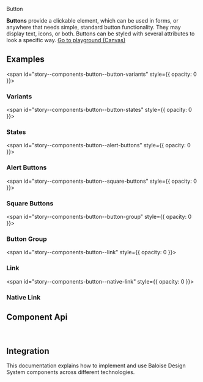 
<bal-doc-banner id="story--components-button--basic">Button</bal-doc-banner>

<bal-doc-lead>
  <b>Buttons</b> provide a clickable element, which can be used in forms, or anywhere that needs simple, standard button
  functionality. They may display text, icons, or both. Buttons can be styled with several attributes to look a specific
  way.
</bal-doc-lead>

<Canvas withSource="open">
  <Story id="components-button--basic" />
</Canvas>

<bal-doc-app>
  <bal-button-group class="mb-large" position="center">
    <a class="button is-primary" href="?path=/story/components-button--basic">
      Go to playground (Canvas)
    </a>
    <bal-doc-stackblitz template={Basic.parameters.docs.source.code} modules="button"></bal-doc-stackblitz>
  </bal-button-group>
</bal-doc-app>

## Examples

<span id="story--components-button--button-variants" style={{ opacity: 0 }}></span>

### Variants

<Canvas>
  <Story id="components-button--button-variants" />
</Canvas>

<span id="story--components-button--button-states" style={{ opacity: 0 }}></span>

### States

<Canvas>
  <Story id="components-button--button-states" />
</Canvas>

<span id="story--components-button--alert-buttons" style={{ opacity: 0 }}></span>

### Alert Buttons

<Canvas>
  <Story id="components-button--alert-buttons" />
</Canvas>

<span id="story--components-button--square-buttons" style={{ opacity: 0 }}></span>

### Square Buttons

<Canvas>
  <Story id="components-button--square-buttons" />
</Canvas>

<span id="story--components-button--button-group" style={{ opacity: 0 }}></span>

### Button Group

<Canvas>
  <Story id="components-button--button-group" />
</Canvas>

<span id="story--components-button--link" style={{ opacity: 0 }}></span>

### Link

<Canvas>
  <Story id="components-button--link" />
</Canvas>

<span id="story--components-button--native-link" style={{ opacity: 0 }}></span>

### Native Link

<Canvas>
  <Story id="components-button--native-link" />
</Canvas>

## Component Api

<Description markdown={readme} />
<Description markdown={buttonGroup} />

<br />

## Integration

This documentation explains how to implement and use Baloise Design System components across different technologies.

<bal-doc-link-list>
  <a href="?path=/docs/development-getting-started-html5-overview--page">
    <bal-doc-link-list-item template="html5"></bal-doc-link-list-item>
  </a>
  <a href="?path=/docs/development-getting-started-vue-overview--page">
    <bal-doc-link-list-item template="vue"></bal-doc-link-list-item>
  </a>
  <a href="?path=/docs/development-getting-started-angular-overview--page">
    <bal-doc-link-list-item template="angular"></bal-doc-link-list-item>
  </a>
  <a href="?path=/docs/development-getting-started-react-overview--page">
    <bal-doc-link-list-item template="react"></bal-doc-link-list-item>
  </a>
</bal-doc-link-list>


<Description markdown={testing} />

<bal-doc-github link="/components/bal-button/stories/bal-button.docs.mdx"></bal-doc-github>
